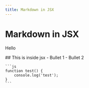 ```yaml
---
title: Markdown in JSX
---
```


# Markdown in JSX

Hello

<div>
    ## This is inside jsx
    - Bullet 1
    - Bullet 2

    ```js
    function test() {
        console.log('test');
    }
    ```
</div>
